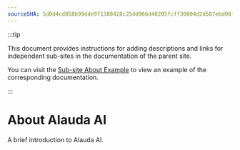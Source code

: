 ```yaml
---
sourceSHA: 5d0d4cd858b99dde9f1388428c25dd966d48205fcff30004d2d587ebd08f5a78
---
```


:::tip

This document provides instructions for adding descriptions and links for independent sub-sites in the documentation of the parent site.

You can visit the [Sub-site About Example](https://product-doc-guide.alauda.cn/template/subsite_about/example.html) to view an example of the corresponding documentation.

:::

# About Alauda AI

A brief introduction to Alauda AI.

<ExternalSite name="ai" />
